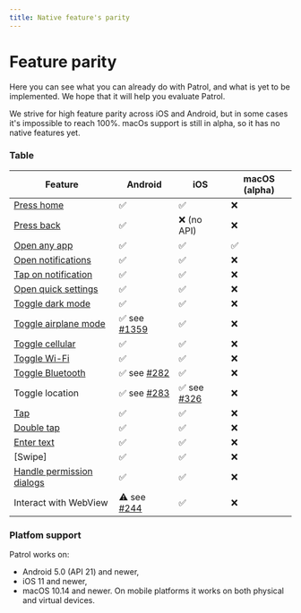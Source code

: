 ```yaml
---
title: Native feature's parity
---
```


# Feature parity

Here you can see what you can already do with Patrol, and what is yet to be
implemented. We hope that it will help you evaluate Patrol.

We strive for high feature parity across iOS and Android, but in some cases it's
impossible to reach 100%. macOs support is still in alpha, so it has no native features yet.


### Table

| **Feature**                 | **Android**    | **iOS**       | **macOS (alpha)** |
| --------------------------- | -------------- | ------------- | ----------------- |
| [Press home]                | ✅             | ✅            | ❌                 |
| [Press back]                | ✅             | ❌ (no API)   | ❌                 |
| [Open any app]              | ✅             | ✅            | ✅                 |
| [Open notifications]        | ✅             | ✅            | ❌                 |
| [Tap on notification]       | ✅             | ✅            | ❌                 |
| [Open quick settings]       | ✅             | ✅            | ❌                 |
| [Toggle dark mode]          | ✅             | ✅            | ❌                 |
| [Toggle airplane mode]      | ✅ see [#1359] | ✅            | ❌                 |
| [Toggle cellular]           | ✅             | ✅            | ❌                 |
| [Toggle Wi-Fi]              | ✅             | ✅            | ❌                 |
| [Toggle Bluetooth]          | ✅ see [#282]  | ✅            | ❌                 |
| Toggle location             | ✅ see [#283]  | ✅ see [#326] | ❌                 |
| [Tap]                       | ✅             | ✅            | ❌                 |
| [Double tap]                | ✅             | ✅            | ❌                 |
| [Enter text]                | ✅             | ✅            | ❌                 |
| [Swipe]                     | ✅             | ✅            | ❌                 |
| [Handle permission dialogs] | ✅             | ✅            | ❌                 |
| Interact with WebView       | ⚠️ see [#244]   | ✅            | ❌                 |

### Platfom support

Patrol works on:
 - Android 5.0 (API 21) and newer,
 - iOS 11 and newer,
 - macOS 10.14 and newer.
On mobile platforms it works on both physical and virtual devices.

[#244]: https://github.com/leancodepl/patrol/issues/244
[#282]: https://github.com/leancodepl/patrol/issues/282
[#283]: https://github.com/leancodepl/patrol/issues/283
[#326]: https://github.com/leancodepl/patrol/issues/326
[#1359]: https://github.com/leancodepl/patrol/issues/1359
[press home]: https://pub.dev/documentation/patrol/latest/patrol/NativeAutomator/pressHome.html
[press back]: https://pub.dev/documentation/patrol/latest/patrol/NativeAutomator/pressBack.html
[open any app]: https://pub.dev/documentation/patrol/latest/patrol/NativeAutomator/openApp.html
[open notifications]: https://pub.dev/documentation/patrol/latest/patrol/NativeAutomator/openNotifications.html
[tap on notification]: https://pub.dev/documentation/patrol/latest/patrol/NativeAutomator/tapOnNotificationBySelector.html
[open quick settings]: https://pub.dev/documentation/patrol/latest/patrol/NativeAutomator/openQuickSettings.html
[toggle dark mode]: https://pub.dev/documentation/patrol/latest/patrol/NativeAutomator/enableDarkMode.html
[toggle airplane mode]: https://pub.dev/documentation/patrol/latest/patrol/NativeAutomator/enableAirplaneMode.html
[toggle cellular]: https://pub.dev/documentation/patrol/latest/patrol/NativeAutomator/enableCellular.html
[toggle wi-fi]: https://pub.dev/documentation/patrol/latest/patrol/NativeAutomator/enableWifi.html
[toggle bluetooth]: https://pub.dev/documentation/patrol/latest/patrol/NativeAutomator/enableBluetooth.html
[tap]: https://pub.dev/documentation/patrol/latest/patrol/NativeAutomator/tap.html
[double tap]: https://pub.dev/documentation/patrol/latest/patrol/NativeAutomator/doubleTap.html
[enter text]: https://pub.dev/documentation/patrol/latest/patrol/NativeAutomator/enterText.html
[enter text]: https://pub.dev/documentation/patrol/latest/patrol/NativeAutomator/swipe.html
[handle permission dialogs]: https://pub.dev/documentation/patrol/latest/patrol/NativeAutomator/grantPermissionWhenInUse.html
